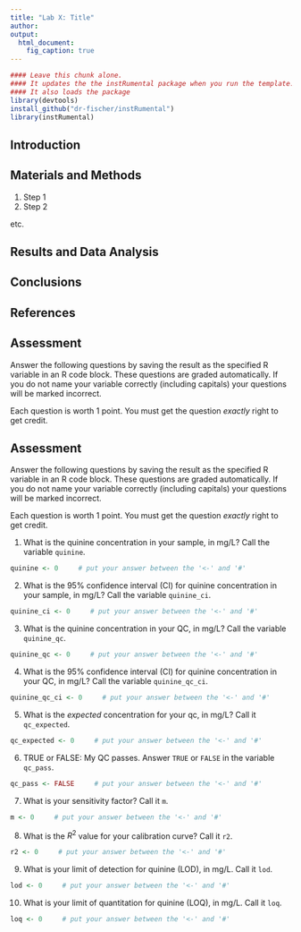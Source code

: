 ```yaml
---
title: "Lab X: Title"
author: 
output:
  html_document:
    fig_caption: true
---
```


```r
#### Leave this chunk alone.
#### It updates the the instRumental package when you run the template.
#### It also loads the package
library(devtools)
install_github("dr-fischer/instRumental")
library(instRumental)
```

## Introduction

## Materials and Methods

1. Step 1
1. Step 2

etc.

## Results and Data Analysis

## Conclusions

## References

## Assessment

Answer the following questions by saving the result as the specified R variable in an R code block.  These questions are graded automatically.  If you do not name your variable correctly (including capitals) your questions will be marked incorrect.

Each question is worth 1 point.  You must get the question *exactly* right to get credit.

## Assessment

Answer the following questions by saving the result as the specified R variable in an R code block.  These questions are graded automatically.  If you do not name your variable correctly (including capitals) your questions will be marked incorrect.

Each question is worth 1 point.  You must get the question *exactly* right to get credit.

1. What is the quinine concentration in your sample, in mg/L?  Call the variable `quinine`.

```r
quinine <- 0     # put your answer between the '<-' and '#'
```

2. What is the 95% confidence interval (CI) for quinine concentration in your sample, in mg/L?  Call the variable `quinine_ci`.

```r
quinine_ci <- 0     # put your answer between the '<-' and '#'
```

3. What is the quinine concentration in your QC, in mg/L?  Call the variable `quinine_qc`.

```r
quinine_qc <- 0     # put your answer between the '<-' and '#'
```

4. What is the 95% confidence interval (CI) for quinine concentration in your QC, in mg/L?  Call the variable `quinine_qc_ci`.

```r
quinine_qc_ci <- 0     # put your answer between the '<-' and '#'
```

5. What is the *expected* concentration for your qc, in mg/L?  Call it `qc_expected`.

```r
qc_expected <- 0     # put your answer between the '<-' and '#'
```

6. TRUE or FALSE: My QC passes.  Answer `TRUE` or `FALSE` in the variable `qc_pass`.

```r
qc_pass <- FALSE     # put your answer between the '<-' and '#'
```

7. What is your sensitivity factor?  Call it `m`.

```r
m <- 0     # put your answer between the '<-' and '#'
```

8. What is the $R^2$ value for your calibration curve? Call it `r2`.

```r
r2 <- 0     # put your answer between the '<-' and '#'
```

9. What is your limit of detection for quinine (LOD), in mg/L.  Call it `lod`.

```r
lod <- 0     # put your answer between the '<-' and '#'
```

10. What is your limit of quantitation for quinine (LOQ), in mg/L.  Call it `loq`.

```r
loq <- 0     # put your answer between the '<-' and '#'
```

